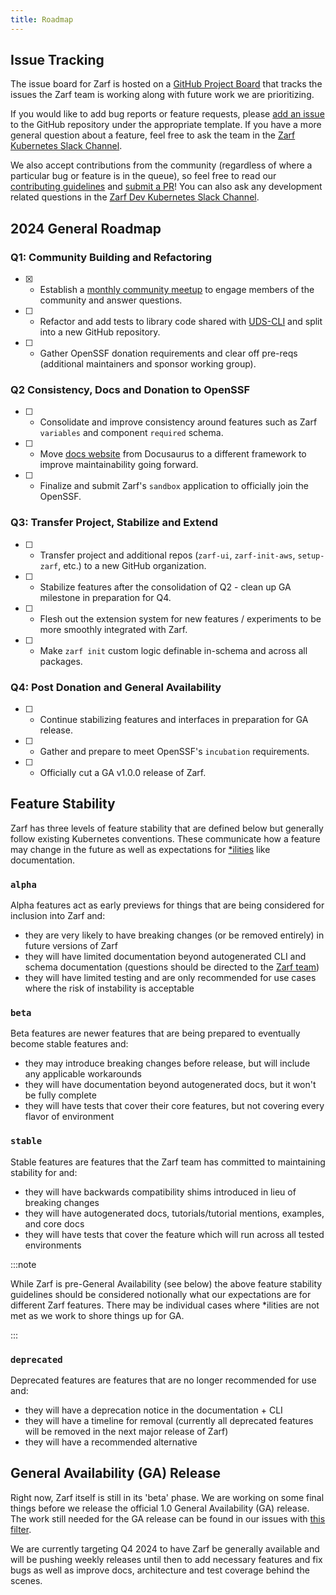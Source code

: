 ```yaml
---
title: Roadmap
---
```


## Issue Tracking

The issue board for Zarf is hosted on a [GitHub Project Board](https://github.com/orgs/defenseunicorns/projects/1) that tracks the issues the Zarf team is working along with future work we are prioritizing.

If you would like to add bug reports or feature requests, please [add an issue](https://github.com/zarf-dev/zarf/issues) to the GitHub repository under the appropriate template. If you have a more general question about a feature, feel free to ask the team in the [Zarf Kubernetes Slack Channel](https://kubernetes.slack.com/archives/C03B6BJAUJ3).

We also accept contributions from the community (regardless of where a particular bug or feature is in the queue), so feel free to read our [contributing guidelines](/contribute/contributor-guide) and [submit a PR](https://github.com/zarf-dev/zarf/pulls)!  You can also ask any development related questions in the [Zarf Dev Kubernetes Slack Channel](https://kubernetes.slack.com/archives/C03BP9Z3CMA).

## 2024 General Roadmap

### Q1: Community Building and Refactoring

- [X] - Establish a [monthly community meetup](https://github.com/zarf-dev/zarf/issues/2202) to engage members of the community and answer questions.
- [ ] - Refactor and add tests to library code shared with [UDS-CLI](https://github.com/defenseunicorns/uds-cli) and split into a new GitHub repository.
- [ ] - Gather OpenSSF donation requirements and clear off pre-reqs (additional maintainers and sponsor working group).

### Q2 Consistency, Docs and Donation to OpenSSF

- [ ] - Consolidate and improve consistency around features such as Zarf `variables` and component `required` schema.
- [ ] - Move [docs website](https://docs.zarf.dev) from Docusaurus to a different framework to improve maintainability going forward.
- [ ] - Finalize and submit Zarf's `sandbox` application to officially join the OpenSSF.

### Q3: Transfer Project, Stabilize and Extend

- [ ] - Transfer project and additional repos (`zarf-ui`, `zarf-init-aws`, `setup-zarf`, etc.) to a new GitHub organization.
- [ ] - Stabilize features after the consolidation of Q2 - clean up GA milestone in preparation for Q4.
- [ ] - Flesh out the extension system for new features / experiments to be more smoothly integrated with Zarf.
- [ ] - Make `zarf init` custom logic definable in-schema and across all packages.

### Q4: Post Donation and General Availability

- [ ] - Continue stabilizing features and interfaces in preparation for GA release.
- [ ] - Gather and prepare to meet OpenSSF's `incubation` requirements.
- [ ] - Officially cut a GA v1.0.0 release of Zarf.

## Feature Stability

Zarf has three levels of feature stability that are defined below but generally follow existing Kubernetes conventions. These communicate how a feature may change in the future as well as expectations for [\*ilities](https://en.wiktionary.org/wiki/ility) like documentation.

### `alpha`

Alpha features act as early previews for things that are being considered for inclusion into Zarf and:

- they are very likely to have breaking changes (or be removed entirely) in future versions of Zarf
- they will have limited documentation beyond autogenerated CLI and schema documentation (questions should be directed to the [Zarf team](https://kubernetes.slack.com/archives/C03B6BJAUJ3))
- they will have limited testing and are only recommended for use cases where the risk of instability is acceptable

### `beta`

Beta features are newer features that are being prepared to eventually become stable features and:

- they may introduce breaking changes before release, but will include any applicable workarounds
- they will have documentation beyond autogenerated docs, but it won't be fully complete
- they will have tests that cover their core features, but not covering every flavor of environment

### `stable`

Stable features are features that the Zarf team has committed to maintaining stability for and:

- they will have backwards compatibility shims introduced in lieu of breaking changes
- they will have autogenerated docs, tutorials/tutorial mentions, examples, and core docs
- they will have tests that cover the feature which will run across all tested environments

:::note

While Zarf is pre-General Availability (see below) the above feature stability guidelines should be considered notionally what our expectations are for different Zarf features. There may be individual cases where \*ilities are not met as we work to shore things up for GA.

:::

### `deprecated`

Deprecated features are features that are no longer recommended for use and:

- they will have a deprecation notice in the documentation + CLI
- they will have a timeline for removal (currently all deprecated features will be removed in the next major release of Zarf)
- they will have a recommended alternative

## General Availability (GA) Release

Right now, Zarf itself is still in its 'beta' phase. We are working on some final things before we release the official 1.0 General Availability (GA) release. The work still needed for the GA release can be found in our issues with [this filter](https://github.com/zarf-dev/zarf/issues?q=is%3Aopen+is%3Aissue+label%3Aga).

We are currently targeting Q4 2024 to have Zarf be generally available and will be pushing weekly releases until then to add necessary features and fix bugs as well as improve docs, architecture and test coverage behind the scenes.
